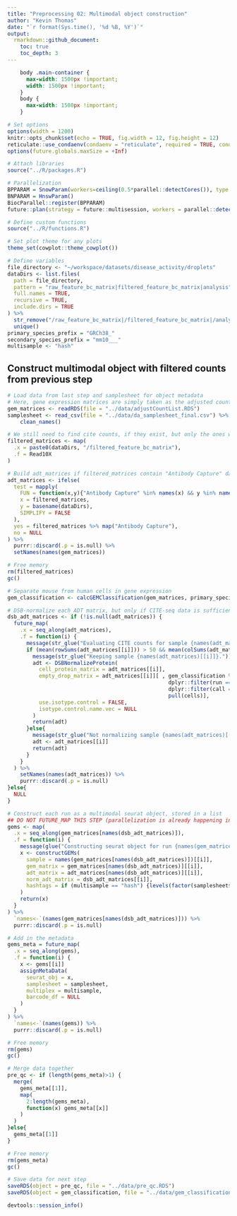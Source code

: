 ```yaml
---
title: "Preprocessing 02: Multimodal object construction"
author: "Kevin Thomas"
date: "`r format(Sys.time(), '%d %B, %Y')`"
output:
  rmarkdown::github_document:
    toc: true
    toc_depth: 3
---
```


```css
    body .main-container {
      max-width: 1500px !important;
      width: 1500px !important;
    }
    body {
      max-width: 1500px !important;
    }
```

```r
# Set options
options(width = 1200)
knitr::opts_chunk$set(echo = TRUE, fig.width = 12, fig.height = 12)
reticulate::use_condaenv(condaenv = "reticulate", required = TRUE, conda = "~/conda/bin/conda")
options(future.globals.maxSize = +Inf)

# Attach libraries
source("../R/packages.R")

# Parallelization
BPPARAM = SnowParam(workers=ceiling(0.5*parallel::detectCores()), type = "SOCK")
BNPARAM = HnswParam()
BiocParallel::register(BPPARAM)
future::plan(strategy = future::multisession, workers = parallel::detectCores())

# Define custom functions
source("../R/functions.R")

# Set plot theme for any plots
theme_set(cowplot::theme_cowplot())

# Define variables
file_directory <- "~/workspace/datasets/disease_activity/droplets"
dataDirs <- list.files(
  path = file_directory,
  pattern = "raw_feature_bc_matrix|filtered_feature_bc_matrix|analysis",
  full.names = TRUE,
  recursive = TRUE,
  include.dirs = TRUE
) %>%
  str_remove("/raw_feature_bc_matrix|/filtered_feature_bc_matrix|/analysis") %>%
  unique()
primary_species_prefix = "GRCh38_"
secondary_species_prefix = "mm10___"
multisample <- "hash"
```

## Construct multimodal object with filtered counts from previous step

```r
# Load data from last step and samplesheet for object metadata
# Here, gene expression matrices are simply taken as the adjusted counts output of the SoupX analysis
gem_matrices <- readRDS(file = "../data/adjustCountList.RDS")
samplesheet <- read_csv(file = "../data/da_samplesheet_final.csv") %>%
    clean_names()
```

```r
# We still need to find cite counts, if they exist, but only the ones we've carried through to this point
filtered_matrices <- map(
  .x = paste0(dataDirs, "/filtered_feature_bc_matrix"),
  .f = Read10X
)

# Build adt_matrices if filtered_matrices contain "Antibody Capture" data and the sample is included in gem_matrices
adt_matrices <- ifelse(
  test = mapply(
    FUN = function(x,y){"Antibody Capture" %in% names(x) && y %in% names(gem_matrices)},
    x = filtered_matrices,
    y = basename(dataDirs),
    SIMPLIFY = FALSE
  ),
  yes = filtered_matrices %>% map("Antibody Capture"),
  no = NULL
) %>%
  purrr::discard(.p = is.null) %>%
  setNames(names(gem_matrices))

# Free memory
rm(filtered_matrices)
gc()
```

```r
# Separate mouse from human cells in gene expression
gem_classification <- calcGEMClassification(gem_matrices, primary_species_prefix, secondary_species_prefix)
```

```r
# DSB-normalize each ADT matrix, but only if CITE-seq data is sufficient
dsb_adt_matrices <- if (!is.null(adt_matrices)) {
  future_map(
    .x = seq_along(adt_matrices),
    .f = function(i) {
      message(str_glue("Evaluating CITE counts for sample {names(adt_matrices)[[i]]} of {length(adt_matrices)}."))
      if (mean(rowSums(adt_matrices[[i]])) > 50 && mean(colSums(adt_matrices[[i]])) > 10) {
        message(str_glue("Keeping sample {names(adt_matrices)[[i]]}."))
        adt <- DSBNormalizeProtein(
          cell_protein_matrix = adt_matrices[[i]],
          empty_drop_matrix = adt_matrices[[i]][ , gem_classification %>%
                                                   dplyr::filter(run == names(adt_matrices)[[i]]) %>%
                                                   dplyr::filter(call == str_remove_all(secondary_species_prefix, "_")) %>%
                                                   pull(cells)], 
          use.isotype.control = FALSE,
          isotype.control.name.vec = NULL
        )
        return(adt)
      }else{
        message(str_glue("Not normalizing sample {names(adt_matrices)[[i]]}. CITE data insufficient."))
        adt <- adt_matrices[[i]]
        return(adt)
      }
    }
  ) %>%
    setNames(names(adt_matrices)) %>%
    purrr::discard(.p = is.null)
}else{
  NULL
}
```

```r
# Construct each run as a multimodal seurat object, stored in a list
## DO NOT FUTURE_MAP THIS STEP (parallelization is already happening in the `constructGEMs` function)
gems <- map(
  .x = seq_along(gem_matrices[names(dsb_adt_matrices)]),
  .f = function(i) {
    message(glue("Constructing seurat object for run {names(gem_matrices[names(dsb_adt_matrices)])[[i]]}"))
    x <- constructGEMs(
      sample = names(gem_matrices[names(dsb_adt_matrices)])[[i]],
      gem_matrix = gem_matrices[names(dsb_adt_matrices)][[i]],
      adt_matrix = adt_matrices[names(dsb_adt_matrices)][[i]],
      norm_adt_matrix = dsb_adt_matrices[[i]],
      hashtags = if (multisample == "hash") {levels(factor(samplesheet$hashtag))}else{FALSE}
    )
    return(x)
  }
) %>%
  `names<-`(names(gem_matrices[names(dsb_adt_matrices)])) %>%
  purrr::discard(.p = is.null)
```

```r
# Add in the metadata
gems_meta = future_map(
  .x = seq_along(gems),
  .f = function(i) {
    x <- gems[[i]]
    assignMetaData(
      seurat_obj = x,
      samplesheet = samplesheet,
      multiplex = multisample,
      barcode_df = NULL
    )
  }
) %>%
  `names<-`(names(gems)) %>%
  purrr::discard(.p = is.null)

# Free memory
rm(gems)
gc()
```

```r
# Merge data together
pre_qc <- if (length(gems_meta)>1) {
  merge(
    gems_meta[[1]],
    map(
      2:length(gems_meta),
      function(x) gems_meta[[x]]
    )
  )
}else{
  gems_meta[[1]]
}

# Free memory
rm(gems_meta)
gc()
```

```r
# Save data for next step
saveRDS(object = pre_qc, file = "../data/pre_qc.RDS")
saveRDS(object = gem_classification, file = "../data/gem_classification.RDS")
```

```r
devtools::session_info()
```